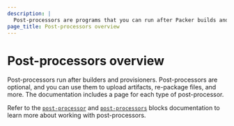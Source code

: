 ```yaml
---
description: |
  Post-processors are programs that you can run after Packer builds and provisions an image. Use post-processors to upload artifacts and repackage files.
page_title: Post-processors overview
---
```


# Post-processors overview

Post-processors run after builders and provisioners. Post-processors are optional, and you can use them to upload artifacts, re-package files, and more. The documentation includes a page for each type of post-processor.

Refer to the [`post-processor`](/packer/docs/templates/hcl_templates/blocks/build/post-processor) and
[`post-processors`](/packer/docs/templates/hcl_templates/blocks/build/post-processors)
blocks documentation to learn more about working with post-processors.
